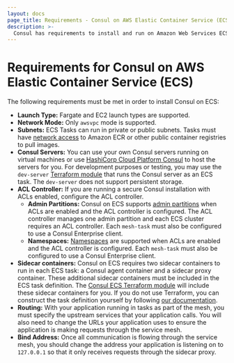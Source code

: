 ```yaml
---
layout: docs
page_title: Requirements - Consul on AWS Elastic Container Service (ECS)
description: >-
  Consul has requirements to install and run on Amazon Web Services ECS. Learn about Consul's requirements for Fargate and EC2, including network mode and subnet information, as well as server, routing, and ACL controller considerations to keep in mind.
---
```


# Requirements for Consul on AWS Elastic Container Service (ECS)

The following requirements must be met in order to install Consul on ECS:

* **Launch Type:** Fargate and EC2 launch types are supported.
* **Network Mode:** Only `awsvpc` mode is supported.
* **Subnets:** ECS Tasks can run in private or public subnets. Tasks must have [network access](https://aws.amazon.com/premiumsupport/knowledge-center/ecs-pull-container-api-error-ecr/) to Amazon ECR or other public container registries to pull images.
* **Consul Servers:** You can use your own Consul servers running on virtual machines or use [HashiCorp Cloud Platform Consul](https://www.hashicorp.com/cloud-platform) to host the servers for you. For development purposes or testing, you may use the `dev-server` [Terraform module](https://github.com/hashicorp/terraform-aws-consul-ecs/tree/main) that runs the Consul server as an ECS task. The `dev-server` does not support persistent storage.
* **ACL Controller:** If you are running a secure Consul installation with ACLs enabled, configure the ACL controller.
   * **Admin Partitions:** <EnterpriseAlert inline />Consul on ECS supports [admin partitions](/docs/enterprise/admin-partitions) when ACLs are enabled and the ACL controller is configured.
      The ACL controller manages one admin partition and each ECS cluster requires an ACL controller.
      Each `mesh-task` must also be configured to use a Consul Enterprise client.
   * **Namespaces:** <EnterpriseAlert inline />[Namespaces](/docs/enterprise/namespaces) are supported when ACLs are enabled and the ACL controller is configured.
      Each `mesh-task` must also be configured to use a Consul Enterprise client.
* **Sidecar containers:** Consul on ECS requires two sidecar containers to run in each ECS task: a
   Consul agent container and a sidecar proxy container. These additional sidecar containers must
   be included in the ECS task definition. The [Consul ECS Terraform module](/docs/ecs/terraform/install)
   will include these sidecar containers for you. If you do not use Terraform, you can construct
   the task definition yourself by following [our documentation](/docs/ecs/manual/install).
* **Routing:** With your application running in tasks as part of the mesh, you must specify the
   upstream services that your application calls. You will also need to change the URLs your
   application uses to ensure the application is making requests through the service mesh.
* **Bind Address:** Once all communication is flowing through the service mesh, you should change
   the address your application is listening on to `127.0.0.1` so that it only receives requests
   through the sidecar proxy.
